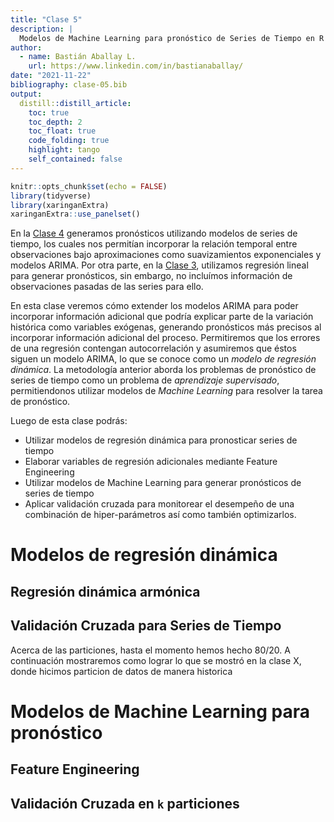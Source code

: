 ```yaml
---
title: "Clase 5"
description: |
  Modelos de Machine Learning para pronóstico de Series de Tiempo en R
author:
  - name: Bastián Aballay L.
    url: https://www.linkedin.com/in/bastianaballay/
date: "2021-11-22"
bibliography: clase-05.bib
output:
  distill::distill_article:
    toc: true
    toc_depth: 2
    toc_float: true
    code_folding: true
    highlight: tango
    self_contained: false
---
```



```r
knitr::opts_chunk$set(echo = FALSE)
library(tidyverse)
library(xaringanExtra)
xaringanExtra::use_panelset()
```

En la [Clase 4](https://hapst.netlify.app/posts/clase-04) generamos pronósticos utilizando modelos de series de tiempo, los cuales nos permitían incorporar la relación temporal entre observaciones bajo aproximaciones como suavizamientos exponenciales y modelos ARIMA. Por otra parte, en la [Clase 3](https://hapst.netlify.app/posts/clase-03), utilizamos regresión lineal para generar pronósticos, sin embargo, no incluímos información de observaciones pasadas de las series para ello. 

En esta clase veremos cómo extender los modelos ARIMA para poder incorporar información adicional que podría explicar parte de la variación histórica como variables exógenas, generando pronósticos más precisos al incorporar información adicional del proceso. Permitiremos que los errores de una regresión contengan autocorrelación y asumiremos que éstos siguen un modelo ARIMA, lo que se conoce como un *modelo de regresión dinámica*. La metodología anterior aborda los problemas de pronóstico de series de tiempo como un problema de *aprendizaje supervisado*, permitiendonos utilizar modelos de *Machine Learning* para resolver la tarea de pronóstico.

Luego de esta clase podrás:

+ Utilizar modelos de regresión dinámica para pronosticar series de tiempo
+ Elaborar variables de regresión adicionales mediante Feature Engineering
+ Utilizar modelos de Machine Learning para generar pronósticos de series de tiempo
+ Aplicar validación cruzada para monitorear el desempeño de una combinación de hiper-parámetros así como también optimizarlos.

# Modelos de regresión dinámica

## Regresión dinámica armónica

## Validación Cruzada para Series de Tiempo

Acerca de las particiones, hasta el momento hemos hecho 80/20. A continuación mostraremos
como lograr lo que se mostró en la clase X, donde hicimos particion de datos de manera 
historica



# Modelos de Machine Learning para pronóstico 

## Feature Engineering

## Validación Cruzada en `k` particiones
